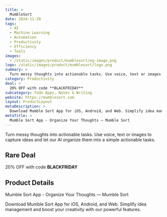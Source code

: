 ```yaml
---
title: >
  MumbleSort
date: 2024-11-20
tags:
  - AI
  - Machine Learning
  - Automation
  - Productivity
  - Efficiency
  - Tools
images:
  - /static/images/product/mumblesort/og-image.png
logo: /static/images/product/mumblesort/logo.png
summary: >
  Turn messy thoughts into actionable tasks. Use voice, text or images to capture ideas and let our AI organize them into a simple actionable tasks.
category: Productivity
deal: >
  20% OFF with code **BLACKFRIDAY**
subcategory: Todo Apps, Notes & Writing
website: https://mumblesort.com
layout: ProductLayout
metaDescription: >
  Download Mumble Sort App for iOS, Android, and Web. Simplify idea management and boost your creativity with our powerful features.
metaTitle: >
  Mumble Sort App - Organize Your Thoughts — Mumble Sort
---
```

Turn messy thoughts into actionable tasks. Use voice, text or images to capture ideas and let our AI organize them into a simple actionable tasks.

## Rare Deal

20% OFF with code **BLACKFRIDAY**

## Product Details
Mumble Sort App - Organize Your Thoughts — Mumble Sort

Download Mumble Sort App for iOS, Android, and Web. Simplify idea management and boost your creativity with our powerful features.
